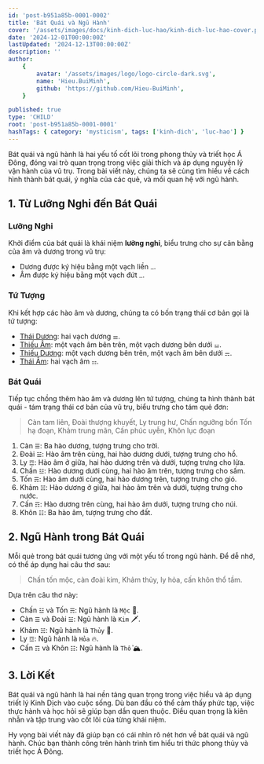 ```yaml
---
id: 'post-b951a85b-0001-0002'
title: 'Bát Quái và Ngũ Hành'
cover: '/assets/images/docs/kinh-dich-luc-hao/kinh-dich-luc-hao-cover.png'
date: '2024-12-01T00:00:00Z'
lastUpdated: '2024-12-13T00:00:00Z'
description: ''
author:
    {
        avatar: '/assets/images/logo/logo-circle-dark.svg',
        name: 'Hieu.BuiMinh',
        github: 'https://github.com/Hieu-BuiMinh',
    }

published: true
type: 'CHILD'
root: 'post-b951a85b-0001-0001'
hashTags: { category: 'mysticism', tags: ['kinh-dich', 'luc-hao'] }
---
```


Bát quái và ngũ hành là hai yếu tố cốt lõi trong phong thủy và triết học Á Đông, đóng vai trò quan trọng trong việc giải thích và áp dụng nguyên lý vận hành của vũ trụ. Trong bài viết này, chúng ta sẽ cùng tìm hiểu về cách hình thành bát quái, ý nghĩa của các quẻ, và mối quan hệ với ngũ hành.

## 1. Từ Lưỡng Nghi đến Bát Quái

### Lưỡng Nghi

Khởi điểm của bát quái là khái niệm **lưỡng nghi**, biểu trưng cho sự cân bằng của âm và dương trong vũ trụ:

- Dương được ký hiệu bằng một vạch liền `⚊`.
- Âm được ký hiệu bằng một vạch đứt `⚋`.

### Tứ Tượng

Khi kết hợp các hào âm và dương, chúng ta có bốn trạng thái cơ bản gọi là tứ tượng:

- <u>Thái Dương</u>: hai vạch dương `⚌`.
- <u>Thiếu Âm</u>: một vạch âm bên trên, một vạch dương bên dưới `⚍`.
- <u>Thiếu Dương</u>: một vạch dương bên trên, một vạch âm bên dưới `⚎`.
- <u>Thái Âm</u>: hai vạch âm `⚏`.

### Bát Quái

Tiếp tục chồng thêm hào âm và dương lên tứ tượng, chúng ta hình thành bát quái - tám trạng thái cơ bản của vũ trụ, biểu trưng cho tám quẻ đơn:

<div className="mt-5 flex justify-center gap-3 flex-wrap">
	<Bagua index={1} showLabel />
	<Bagua index={2} showLabel />
	<Bagua index={3} showLabel />
	<Bagua index={4} showLabel />
	<Bagua index={5} showLabel />
	<Bagua index={6} showLabel />
	<Bagua index={7} showLabel />
	<Bagua index={8} showLabel />
</div>

<div className="text-center">

> Càn tam liên, Đoài thượng khuyết, Ly trung hư, Chấn ngưỡng bồn
> Tốn hạ đoạn, Khảm trung mãn, Cấn phúc uyễn, Khôn lục đoạn

</div>

1. Càn `☰`: Ba hào dương, tượng trưng cho trời.
2. Đoài `☱`: Hào âm trên cùng, hai hào dương dưới, tượng trưng cho hồ.
3. Ly `☲`: Hào âm ở giữa, hai hào dương trên và dưới, tượng trưng cho lửa.
4. Chấn `☳`: Hào dương dưới cùng, hai hào âm trên, tượng trưng cho sấm.
5. Tốn `☴`: Hào âm dưới cùng, hai hào dương trên, tượng trưng cho gió.
6. Khảm `☵`: Hào dương ở giữa, hai hào âm trên và dưới, tượng trưng cho nước.
7. Cấn `☶`: Hào dương trên cùng, hai hào âm dưới, tượng trưng cho núi.
8. Khôn `☷`: Ba hào âm, tượng trưng cho đất.

## 2. Ngũ Hành trong Bát Quái

Mỗi quẻ trong bát quái tương ứng với một yếu tố trong ngũ hành. Để dễ nhớ, có thể áp dụng hai câu thơ sau:

<div className="text-center">

> Chấn tốn mộc, càn đoài kim,
> Khảm thủy, ly hỏa, cấn khôn thổ tầm.

</div>

Dựa trên câu thơ này:

- Chấn `☳` và Tốn `☴`: Ngũ hành là `Mộc` 🌳.
- Càn `☰` và Đoài `☱`: Ngũ hành là `Kim` 🗡️.
- Khảm `☵`: Ngũ hành là `Thủy` 🌊.
- Ly `☲`: Ngũ hành là `Hỏa` 🔥.
- Cấn `☶` và Khôn `☷`: Ngũ hành là `Thổ` 🏔️.

## 3. Lời Kết

Bát quái và ngũ hành là hai nền tảng quan trọng trong việc hiểu và áp dụng triết lý Kinh Dịch vào cuộc sống. Dù ban đầu có thể cảm thấy phức tạp, việc thực hành và học hỏi sẽ giúp bạn dần quen thuộc. Điều quan trọng là kiên nhẫn và tập trung vào cốt lõi của từng khái niệm.

Hy vọng bài viết này đã giúp bạn có cái nhìn rõ nét hơn về bát quái và ngũ hành. Chúc bạn thành công trên hành trình tìm hiểu tri thức phong thủy và triết học Á Đông.
